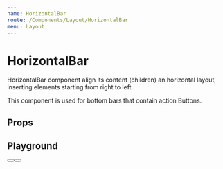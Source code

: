 ```yaml
---
name: HorizontalBar
route: /Components/Layout/HorizontalBar
menu: Layout
---
```



# HorizontalBar

HorizontalBar component align its content (children) an horizontal layout, inserting
elements starting from right to left.

This component is used for bottom bars that contain action Buttons.

## Props
<Props of={HorizontalBarPropsComponent} />

## Playground

<Playground>
  <HorizontalBar>
    <Button label="ACTION" height={30} primary />
    <Button label="CANCEL" height={30} />
  </HorizontalBar>
</Playground>
